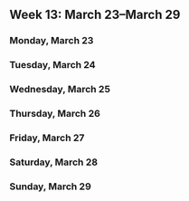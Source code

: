 Week 13: March 23–March 29
--------------------------

### Monday, March 23

### Tuesday, March 24

### Wednesday, March 25

### Thursday, March 26

### Friday, March 27

### Saturday, March 28

### Sunday, March 29
